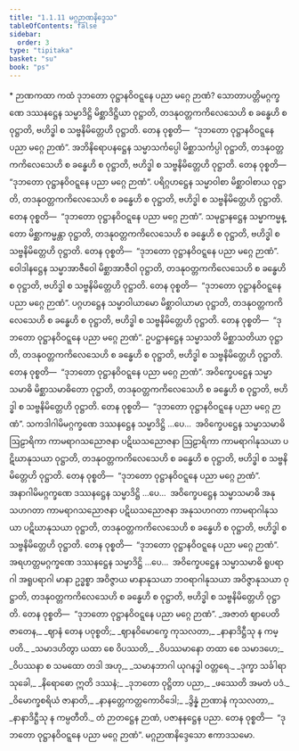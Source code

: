 ```yaml
---
title: "1.1.11 မဂ္ဂဉာဏနိဒ္ဒေသ"
tableOfContents: false
sidebar:
  order: 3
type: "tipitaka"
basket: "su"
book: "ps"
---
```



<DynamicBreadcrumb />

<Paragraph type="center" book="ps">
* ဉာဏကထာ
</Paragraph>


<Division number="61" book="ps">

<Paragraph number="433" book="ps">
ကထံ ဒုဘတော ဝုဋ္ဌာနဝိဝဋ္ဋနေ ပညာ မဂ္ဂေ ဉာဏံ? သောတာပတ္တိမဂ္ဂက္ခဏေ ဒဿနဋ္ဌေန သမ္မာဒိဋ္ဌိ မိစ္ဆာဒိဋ္ဌိယာ ဝုဋ္ဌာတိ, တဒနုဝတ္တကကိလေသေဟိ စ ခန္ဓေဟိ စ ဝုဋ္ဌာတိ, ဗဟိဒ္ဓါ စ သဗ္ဗနိမိတ္တေဟိ ဝုဋ္ဌာတိ. တေန ဝုစ္စတိ—  “ဒုဘတော ဝုဋ္ဌာနဝိဝဋ္ဋနေ ပညာ မဂ္ဂေ ဉာဏံ”. အဘိနိရောပနဋ္ဌေန သမ္မာသင်္ကပ္ပေါ မိစ္ဆာသင်္ကပ္ပါ ဝုဋ္ဌာတိ, တဒနုဝတ္တကကိလေသေဟိ စ ခန္ဓေဟိ စ ဝုဋ္ဌာတိ, ဗဟိဒ္ဓါ စ သဗ္ဗနိမိတ္တေဟိ ဝုဋ္ဌာတိ. တေန ဝုစ္စတိ—  “ဒုဘတော ဝုဋ္ဌာနဝိဝဋ္ဋနေ ပညာ မဂ္ဂေ ဉာဏံ”.
</Paragraph>

<Paragraph number="434" book="ps">
ပရိဂ္ဂဟဋ္ဌေန သမ္မာဝါစာ မိစ္ဆာဝါစာယ ဝုဋ္ဌာတိ, တဒနုဝတ္တကကိလေသေဟိ စ ခန္ဓေဟိ စ ဝုဋ္ဌာတိ, ဗဟိဒ္ဓါ စ သဗ္ဗနိမိတ္တေဟိ ဝုဋ္ဌာတိ. တေန ဝုစ္စတိ—  “ဒုဘတော ဝုဋ္ဌာနဝိဝဋ္ဋနေ ပညာ မဂ္ဂေ ဉာဏံ”.
</Paragraph>

<Paragraph number="435" book="ps">
သမုဋ္ဌာနဋ္ဌေန သမ္မာကမ္မန္တော မိစ္ဆာကမ္မန္တာ ဝုဋ္ဌာတိ, တဒနုဝတ္တကကိလေသေဟိ စ ခန္ဓေဟိ စ ဝုဋ္ဌာတိ, ဗဟိဒ္ဓါ စ သဗ္ဗနိမိတ္တေဟိ ဝုဋ္ဌာတိ. တေန ဝုစ္စတိ—  “ဒုဘတော ဝုဋ္ဌာနဝိဝဋ္ဋနေ ပညာ မဂ္ဂေ ဉာဏံ”.
</Paragraph>

<Paragraph number="436" book="ps">
ဝေါဒါနဋ္ဌေန သမ္မာအာဇီဝေါ မိစ္ဆာအာဇီဝါ ဝုဋ္ဌာတိ, တဒနုဝတ္တကကိလေသေဟိ စ ခန္ဓေဟိ စ ဝုဋ္ဌာတိ, ဗဟိဒ္ဓါ စ သဗ္ဗနိမိတ္တေဟိ ဝုဋ္ဌာတိ. တေန ဝုစ္စတိ—  “ဒုဘတော ဝုဋ္ဌာနဝိဝဋ္ဋနေ ပညာ မဂ္ဂေ ဉာဏံ”.
</Paragraph>

<Paragraph number="437" book="ps">
ပဂ္ဂဟဋ္ဌေန သမ္မာဝါယာမော မိစ္ဆာဝါယာမာ ဝုဋ္ဌာတိ, တဒနုဝတ္တကကိလေသေဟိ စ ခန္ဓေဟိ စ ဝုဋ္ဌာတိ, ဗဟိဒ္ဓါ စ သဗ္ဗနိမိတ္တေဟိ ဝုဋ္ဌာတိ. တေန ဝုစ္စတိ—  “ဒုဘတော ဝုဋ္ဌာနဝိဝဋ္ဋနေ ပညာ မဂ္ဂေ ဉာဏံ”.
</Paragraph>

<Paragraph number="438" book="ps">
ဥပဋ္ဌာနဋ္ဌေန သမ္မာသတိ မိစ္ဆာသတိယာ ဝုဋ္ဌာတိ, တဒနုဝတ္တကကိလေသေဟိ စ ခန္ဓေဟိ စ ဝုဋ္ဌာတိ, ဗဟိဒ္ဓါ စ သဗ္ဗနိမိတ္တေဟိ ဝုဋ္ဌာတိ. တေန ဝုစ္စတိ—  “ဒုဘတော ဝုဋ္ဌာနဝိဝဋ္ဋနေ ပညာ မဂ္ဂေ ဉာဏံ”.
</Paragraph>

<Paragraph number="439" book="ps">
အဝိက္ခေပဋ္ဌေန သမ္မာသမာဓိ မိစ္ဆာသမာဓိတော ဝုဋ္ဌာတိ, တဒနုဝတ္တကကိလေသေဟိ စ ခန္ဓေဟိ စ ဝုဋ္ဌာတိ, ဗဟိဒ္ဓါ စ သဗ္ဗနိမိတ္တေဟိ ဝုဋ္ဌာတိ. တေန ဝုစ္စတိ—  “ဒုဘတော ဝုဋ္ဌာနဝိဝဋ္ဋနေ ပညာ မဂ္ဂေ ဉာဏံ”.
</Paragraph>

<Paragraph number="440" book="ps">
သကဒါဂါမိမဂ္ဂက္ခဏေ ဒဿနဋ္ဌေန သမ္မာဒိဋ္ဌိ …ပေ…  အဝိက္ခေပဋ္ဌေန သမ္မာသမာဓိ ဩဠာရိကာ ကာမရာဂသညောဇနာ ပဋိဃသညောဇနာ ဩဠာရိကာ ကာမရာဂါနုသယာ ပဋိဃာနုသယာ ဝုဋ္ဌာတိ, တဒနုဝတ္တကကိလေသေဟိ စ ခန္ဓေဟိ စ ဝုဋ္ဌာတိ, ဗဟိဒ္ဓါ စ သဗ္ဗနိမိတ္တေဟိ ဝုဋ္ဌာတိ. တေန ဝုစ္စတိ—  “ဒုဘတော ဝုဋ္ဌာနဝိဝဋ္ဋနေ ပညာ မဂ္ဂေ ဉာဏံ”.
</Paragraph>

<Paragraph number="441" book="ps">
အနာဂါမိမဂ္ဂက္ခဏေ ဒဿနဋ္ဌေန သမ္မာဒိဋ္ဌိ …ပေ…  အဝိက္ခေပဋ္ဌေန သမ္မာသမာဓိ အနုသဟဂတာ ကာမရာဂသညောဇနာ ပဋိဃသညောဇနာ အနုသဟဂတာ ကာမရာဂါနုသယာ ပဋိဃာနုသယာ ဝုဋ္ဌာတိ, တဒနုဝတ္တကကိလေသေဟိ စ ခန္ဓေဟိ စ ဝုဋ္ဌာတိ, ဗဟိဒ္ဓါ စ သဗ္ဗနိမိတ္တေဟိ ဝုဋ္ဌာတိ. တေန ဝုစ္စတိ—  “ဒုဘတော ဝုဋ္ဌာနဝိဝဋ္ဋနေ ပညာ မဂ္ဂေ ဉာဏံ”.
</Paragraph>

<Paragraph number="442" book="ps">
အရဟတ္တမဂ္ဂက္ခဏေ ဒဿနဋ္ဌေန သမ္မာဒိဋ္ဌိ …ပေ…  အဝိက္ခေပဋ္ဌေန သမ္မာသမာဓိ ရူပရာဂါ အရူပရာဂါ မာနာ ဥဒ္ဓစ္စာ အဝိဇ္ဇာယ မာနာနုသယာ ဘဝရာဂါနုသယာ အဝိဇ္ဇာနုသယာ ဝုဋ္ဌာတိ, တဒနုဝတ္တကကိလေသေဟိ စ ခန္ဓေဟိ စ ဝုဋ္ဌာတိ, ဗဟိဒ္ဓါ စ သဗ္ဗနိမိတ္တေဟိ ဝုဋ္ဌာတိ. တေန ဝုစ္စတိ—  “ဒုဘတော ဝုဋ္ဌာနဝိဝဋ္ဋနေ ပညာ မဂ္ဂေ ဉာဏံ”.
</Paragraph>

</Division>
<Division number="62" book="ps">

<Paragraph number="443" type="verses" book="ps">
_အဇာတံ ဈာပေတိ ဇာတေန,_  
_ဈာနံ တေန ပဝုစ္စတိ;_  
_ဈာနဝိမောက္ခေ ကုသလတာ,_  
_နာနာဒိဋ္ဌီသု န ကမ္ပတိ._  

</Paragraph>

<Paragraph number="444" type="verses" book="ps">
_သမာဒဟိတွာ ယထာ စေ ဝိပဿတိ,_  
_ဝိပဿမာနော တထာ စေ သမာဒဟေ;_  
_ဝိပဿနာ စ သမထော တဒါ အဟု,_  
_သမာနဘာဂါ ယုဂနဒ္ဓါ ဝတ္တရေ._  

</Paragraph>

<Paragraph number="445" type="verses" book="ps">
_ဒုက္ခာ သင်္ခါရာ သုခေါ,_  
_နိရောဓော ဣတိ ဒဿနံ;_  
_ဒုဘတော ဝုဋ္ဌိတာ ပညာ,_  
_ဖဿေတိ အမတံ ပဒံ._  

</Paragraph>

<Paragraph number="446" type="verses" book="ps">
_ဝိမောက္ခစရိယံ ဇာနာတိ,_  
_နာနတ္တေကတ္တကောဝိဒေါ;_  
_ဒွိန္နံ ဉာဏာနံ ကုသလတာ,_  
_နာနာဒိဋ္ဌီသု န ကမ္ပတီတိ._  

</Paragraph>

<Paragraph number="447" book="ps">
တံ ဉာတဋ္ဌေန ဉာဏံ, ပဇာနနဋ္ဌေန ပညာ. တေန ဝုစ္စတိ—  “ဒုဘတော ဝုဋ္ဌာနဝိဝဋ္ဋနေ ပညာ မဂ္ဂေ ဉာဏံ”.

</Paragraph>
</Division>

<Paragraph number="448" type="center" book="ps">
မဂ္ဂဉာဏနိဒ္ဒေသော ဧကာဒသမော.
</Paragraph>